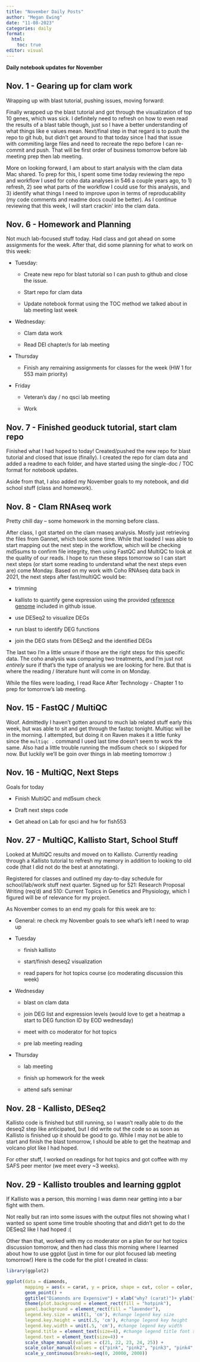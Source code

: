 ```yaml
---
title: "November Daily Posts"
author: "Megan Ewing"
date: "11-08-2023"
categories: daily
format: 
  html:
    toc: true
editor: visual
---
```


**Daily notebook updates for November**

## Nov. 1 - Gearing up for clam work

Wrapping up with blast tutorial, pushing issues, moving forward:

Finally wrapped up the blast tutorial and got through the visualization of top 10 genes, which was sick. I definitely need to refresh on how to even read the results of a blast table though, just so I have a better understanding of what things like e values mean. Next/final step in that regard is to push the repo to git hub, but didn't get around to that today since I had that issue with commiting large files and need to recreate the repo before I can re-commit and push. That will be first order of business tomorrow before lab meeting prep then lab meeting.

More on looking forward, I am about to start analysis with the clam data Mac shared. To prep for this, I spent some time today reviewing the repo and workflow I used for coho data analyses in 546 a couple years ago, to 1) refresh, 2) see what parts of the workflow I could use for this analysis, and 3) identify what things I need to improve upon in terms of reproducability (my code comments and readme docs could be better). As I continue reviewing that this week, I will start crackin' into the clam data.

## Nov. 6 - Homework and Planning

Not much lab-focused stuff today. Had class and got ahead on some assignments for the week. After that, did some planning for what to work on this week:

-   Tuesday:

    -   Create new repo for blast tutorial so I can push to github and close the issue.

    -   Start repo for clam data

    -   Update notebook format using the TOC method we talked about in lab meeting last week

-   Wednesday:

    -   Clam data work

    -   Read DEI chapter/s for lab meeting

-   Thursday

    -   Finish any remaining assignments for classes for the week (HW 1 for 553 main priority)

-   Friday

    -   Veteran's day / no qsci lab meeting

    -   Work

## Nov. 7 - Finished geoduck tutorial, start clam repo

Finished what I had hoped to today! Created/pushed the new repo for blast tutorial and closed that issue (finally). I created the repo for clam data and added a readme to each folder, and have started using the single-doc / TOC format for notebook updates.

Aside from that, I also added my November goals to my notebook, and did school stuff (class and homework).

## Nov. 8 - Clam RNAseq work

Pretty chill day -- some homework in the morning before class.

After class, I got started on the clam rnaseq analysis. Mostly just retrieving the files from Gannet, which took some time. While that loaded I was able to start mapping out the next step in the workflow, which will be checking md5sums to confirm file integrity, then using FastQC and MultiQC to look at the quality of our reads. I hope to run these steps tomorrow so I can start next steps (or start some reading to understand what the next steps even are) come Monday. Based on my work with Coho RNAseq data back in 2021, the next steps after fast/multiQC would be:

-   trimming

-   kallisto to quantify gene expression using the provided [reference genome](https://github.com/RobertsLab/resources/issues/1748) included in github issue.

-   use DESeq2 to visualize DEGs

-   run blast to identify DEG functions

-   join the DEG stats from DESeq2 and the identified DEGs

The last two I'm a little unsure if those are the right steps for this specific data. The coho analysis was comparing two treatments, and I'm just not *entirely* sure if that's the type of analysis we are looking for here. But that is where the reading / literature hunt will come in on Monday.

While the files were loading, I read Race After Technology - Chapter 1 to prep for tomorrow's lab meeting.

## Nov. 15 - FastQC / MultiQC

Woof. Admittedly I haven't gotten around to much lab related stuff early this week, but was able to sit and get through the fastqc tonight. Multiqc will be in the morning. I attempted, but doing it on Raven makes it a little funky since the `multiqc .` command I used last time doesn't seem to work the same. Also had a little trouble running the md5sum check so I skipped for now. But luckily we'll be goin over things in lab meeting tomorrow :)

## Nov. 16 - MultiQC, Next Steps

Goals for today

-   Finish MultiQC and md5sum check

-   Draft next steps code

-   Get ahead on Lab for qsci and hw for fish553

## Nov. 27 - MultiQC, Kallisto Start, School Stuff

Looked at MultiQC results and moved on to Kallisto. Currently reading through a Kallisto tutorial to refresh my memory in addition to looking to old code (that I did not do the best at annotating).

Registered for classes and outlined my day-to-day schedule for school/lab/work stuff next quarter. Signed up for 521: Research Proposal Writing (req'd) and 510: Current Topics in Genetics and Physiology, which I figured will be of relevance for my project.

As November comes to an end my goals for this week are to:

-   General: re check my November goals to see what's left I need to wrap up

-   Tuesday

    -   finish kallisto

    -   start/finish deseq2 visualization

    -   read papers for hot topics course (co moderating discussion this week)

-   Wednesday

    -   blast on clam data

    -   join DEG list and expression levels (would love to get a heatmap a start to DEG function ID by EOD wednesday)

    -   meet with co moderator for hot topics

    -   pre lab meeting reading

-   Thursday

    -   lab meeting

    -   finish up homework for the week

    -   attend safs seminar

## Nov. 28 - Kallisto, DESeq2

Kallisto code is finished but still running, so I wasn't really able to do the deseq2 step like anticipated, but I did write out the code so as soon as Kallisto is finished up it should be good to go. While I may not be able to start and finish the blast tomorrow, I should be able to get the heatmap and volcano plot like I had hoped.

For other stuff, I worked on readings for hot topics and got coffee with my SAFS peer mentor (we meet every \~3 weeks).

## Nov. 29 - Kallisto troubles and learning ggplot

If Kallisto was a person, this morning I was damn near getting into a bar fight with them.

Not really but ran into some issues with the output files not showing what I wanted so spent some time trouble shooting that and didn't get to do the DESeq2 like I had hoped :(

Other than that, worked with my co moderator on a plan for our hot topics discussion tomorrow, and then had class this morning where I learned about how to use ggplot (just in time for our plot focused lab meeting tomorrow!) Here is the code for the plot I created in class:

```r
library(ggplot2)

ggplot(data = diamonds, 
       mapping = aes(x = carat, y = price, shape = cut, color = color, alpha = clarity, size = depth)) +
       geom_point() + 
       ggtitle("Diamonds are Expensive") + xlab("why? (carat)")+ ylab("how expensive? (price)") + 
       theme(plot.background = element_rect(fill = "hotpink"), 
       panel.background = element_rect(fill = "lavender"),
       legend.key.size = unit(1, 'cm'), #change legend key size
       legend.key.height = unit(.5, 'cm'), #change legend key height
       legend.key.width = unit(.5, 'cm'), #change legend key width
       legend.title = element_text(size=4), #change legend title font size
       legend.text = element_text(size=4)) + 
       scale_shape_manual(values = c(21, 22, 23, 24, 25)) + 
       scale_color_manual(values = c("pink", "pink2", "pink3", "pink4", "hotpink", "hotpink2", "hotpink3")) + 
       scale_y_continuous(breaks=seq(0, 20000, 2000))


```
